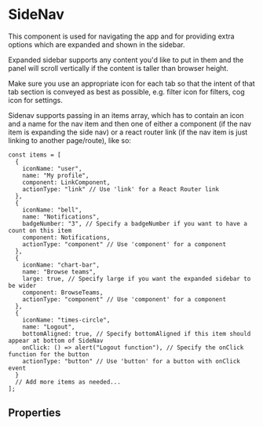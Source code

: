 
# SideNav

This component is used for navigating the app and for providing extra options which are expanded and shown in the sidebar.

Expanded sidebar supports any content you'd like to put in them and the panel will scroll vertically if the content is taller than browser height.

Make sure you use an appropriate icon for each tab so that the intent of that tab section is conveyed as best as possible, e.g. filter icon for filters, cog icon for settings.

Sidenav supports passing in an items array, which has to contain an icon and a name for the nav item and then one of either a component (if the nav item is expanding the side nav) or a react router link (if the nav item is just linking to another page/route), like so:

    const items = [
      {
        iconName: "user",
        name: "My profile",
        component: LinkComponent,
        actionType: "link" // Use 'link' for a React Router link
      },
      {
        iconName: "bell",
        name: "Notifications",
        badgeNumber: "3", // Specify a badgeNumber if you want to have a count on this item
        component: Notifications,
        actionType: "component" // Use 'component' for a component
      },
      {
        iconName: "chart-bar",
        name: "Browse teams",
        large: true, // Specify large if you want the expanded sidebar to be wider
        component: BrowseTeams,
        actionType: "component" // Use 'component' for a component
      },
      {
        iconName: "times-circle",
        name: "Logout",
        bottomAligned: true, // Specify bottomAligned if this item should appear at bottom of SideNav
        onClick: () => alert("Logout function"), // Specify the onClick function for the button
        actionType: "button" // Use 'button' for a button with onClick event
      }
      // Add more items as needed...
    ];

<Preview>
  <Story id="components-sidenav--sidebar-navigation" />
</Preview>

## Properties

<Props of={SideNav} />
